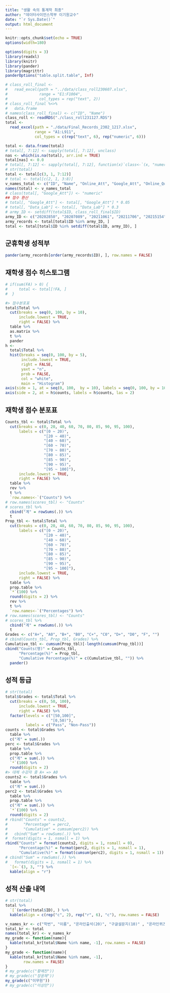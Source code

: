 ```yaml
---
title: "생활 속의 통계학 최종"
author: "데이터사이언스학부 이기원교수"
date: "`r Sys.Date()`"
output: html_document
---
```


```r
knitr::opts_chunk$set(echo = TRUE)
options(width=180)
```

```r
options(digits = 3)
library(readxl)
library(knitr)
library(pander)
library(magrittr)
panderOptions("table.split.table", Inf)
```

```r
# class_roll_final <- 
#   read_excel(path = "../data/class_roll230607.xlsx",
#              range = "E1:F1004",
#              col_types = rep("text", 2))
# class_roll_final %<>%
#   data.frame
# names(class_roll_final) <- c("ID", "Name")
class_roll <- readRDS("./class_roll231127.RDS")
total <-
  read_excel(path = "./data/Final_Records_2302_1217.xlsx",
             range = "A1:L911",
             col_types = c(rep("text", 6), rep("numeric", 6)))

total <- data.frame(total)
# total[, 7:12] <- sapply(total[, 7:12], unclass)
nas <- which(is.na(total), arr.ind = TRUE)
total[nas] <- 0.0
# total[, 7:12] <- sapply(total[, 7:12], function(x)`class<-`(x, "numeric"))
# str(total)
total <- total[c(3, 1, 7:12)]
# total <- total[c(2, 1, 3:8)]
v_names_total <- c("ID", "Name", "Online_Att", "Google_Att", "Online_Quiz", "TED_Quiz", "Data_Lab", "Total")
names(total) <- v_names_total
# class(total[, "Google_Att"]) <- "numeric"
## 점수 환산
# total[, "Google_Att"] <- total[, "Google_Att"] * 0.05
# total[, "Data_Lab"] <- total[, "Data_Lab"] * 0.3
# army_ID <- setdiff(total$ID, class_roll_final$ID)
army_ID <- c("20202850", "20207089", "20211061", "20211706", "20215154", "20215155", "20215173", "20215249", "20216750", "20221542", "20221631", "20222616", "20222838", "20222970", "20223208", "20223537", "20223721", "20225116", "20226613", "20226760")
army_records <- total[total$ID %in% army_ID, ] 
total <- total[total$ID %in% setdiff(total$ID, army_ID), ]
```
## 군휴학생 성적부

```r
pander(army_records[order(army_records$ID), ], row.names = FALSE)
```

<!--
## FA 명단
 
```r
FA_id <- c("20171701", "20155219")
FA <- total$ID %in% FA_id
total[FA, "Name"]
```

## 대체/재이수 명단

```r
(Repl_names <- c("김범수", "김세원", "김용규", "김은지", "김정민", "김준모", "노흥승", "맹소진", "박준영", "심무중", "윤성민", "이명규", "이연희", "이예진", "이학무", "정영광", "주소원", "한예지", "홍예은", "황푸름"))
Repl <- total$Name %in% Repl_names
```
-->

## 재학생 점수 히스토그램

```r
# if(sum(FA) > 0) {
#     total <- total[!FA, ]
#  }

#> 점수분포표
total$Total %>%  
  cut(breaks = seq(0, 100, by = 10), 
      include.lowest = TRUE, 
      right = FALSE) %>%
  table %>%
  as.matrix %>%
  t %>%
  pander
h <- 
  total$Total %>% 
  hist(breaks = seq(0, 100, by = 5), 
       include.lowest = TRUE,
       right = FALSE,
       yaxt = "n",
       prob = FALSE, 
       col = "white",
       main = "Histogram")
axis(side = 1, at = seq(0, 100,  by = 10), labels = seq(0, 100, by = 10))
axis(side = 2, at = h$counts, labels = h$counts, las = 2)
```

## 재학생 점수 분포표

```r
Counts_tbl <- total$Total %>% 
  cut(breaks = c(0, 20, 40, 60, 70, 80, 85, 90, 95, 100),
      labels = c("[0 ~ 20)", 
                 "[20 ~ 40)",
                 "[40 ~ 60)",
                 "[60 ~ 70)", 
                 "[70 ~ 80)", 
                 "[80 ~ 85)", 
                 "[85 ~ 90)",
                 "[90 ~ 95)", 
                 "[95 ~ 100]"), 
      include.lowest = TRUE, 
      right = FALSE) %>%
  table %>%
  rev %>% 
  t %>% 
  `row.names<-`("Counts") %>%
# row.names(scores_tbl) <- "Counts"
# scores_tbl %>%
  cbind("계" = rowSums(.)) %>%
  t
Prop_tbl <- total$Total %>% 
  cut(breaks = c(0, 20, 40, 60, 70, 80, 85, 90, 95, 100),
      labels = c("[0 ~ 20)", 
                 "[20 ~ 40)",
                 "[40 ~ 60)",
                 "[60 ~ 70)", 
                 "[70 ~ 80)", 
                 "[80 ~ 85)", 
                 "[85 ~ 90)",
                 "[90 ~ 95)", 
                 "[95 ~ 100]"), 
      include.lowest = TRUE, 
      right = FALSE) %>%
  table %>%
  prop.table %>%
  `*`(100) %>%
  round(digits = 2) %>%
  rev %>% 
  t %>% 
  `row.names<-`("Percentages") %>%
# row.names(scores_tbl) <- "Counts"
# scores_tbl %>%
  cbind("계" = rowSums(.)) %>%
  t 
Grades <- c("A+", "A0", "B+", "B0", "C+", "C0", "D+", "D0", "F", "")
# cbind(Counts_tbl, Prop_tbl, Grades) %>%
Cumulative_tbl <- cumsum(Prop_tbl)[-length(cumsum(Prop_tbl))]
cbind("Counts(명)" = Counts_tbl, 
      "Percentage(%)" = Prop_tbl, 
      "Cumulative Percentage(%)" = c(Cumulative_tbl, "")) %>%
  pander()
```

## 성적 등급 

```r
# str(total)
total$Grades <- total$Total %>% 
  cut(breaks = c(0, 50, 100), 
      include.lowest = TRUE, 
      right = FALSE) %>%
  factor(levels = c("[50,100]", 
                    "[0,50)"),
         labels = c("Pass", "Non-Pass"))
counts <- total$Grades %>%
  table %>% 
  c("계" = sum(.))
perc <- total$Grades %>%
  table %>% 
  prop.table %>%
  c("계" = sum(.)) %>%
  `*`(100) %>%
  round(digits = 2) 
#> 대체 수강자 중 A+ => A0
counts2 <- total$Grades %>%
  table %>% 
  c("계" = sum(.))
perc2 <- total$Grades %>%
  table %>%
  prop.table %>%
  c("계" = sum(.)) %>%
  `*`(100) %>%
  round(digits = 2) 
# rbind("Counts" = counts2, 
#       "Percentage" = perc2, 
#       "Cumulative" = cumsum(perc2)) %>%
#   cbind("Sum" = rowSums(.)) %>%
#  format(digits = 1, nsmall = 1) %>%
rbind("Counts" = format(counts2, digits = 1, nsmall = 0), 
      "Percentage(%)" = format(perc2, digits = 1, nsmall = 1), 
      "Cumulative(%)" = format(cumsum(perc2), digits = 1, nsmall = 1)) %>%
# cbind("Sum" = rowSums(.)) %>%
#   format(digits = 1, nsmall = 1) %>%
  `[<-`(3, 3, "") %>%
  kable(align = "r")
```

## 성적 산출 내역

```r
# str(total)
total %>% 
  `[`(order(total$ID), ) %>%
  kable(align = c(rep("c", 2), rep("r", 6), "c"), row.names = FALSE)
```

<!--
## 재수강을 고려한 특별 강등 요청

```r
total[total$Name == "김수빈", ] %>%
  kable(align = c(rep("c", 2), rep("r", 6), "c"))
```

## Quiz 19점 이상

```r
kable(format(total[total$Quiz >= 19, ], digits = 2, nsmall = 1),
      align = c(rep("r", 8), "c"))
nrow(total[total$Quiz >= 19, ])
```

## 60점 미만

```r
kable(format(total[total$Total < 60, ], digits = 2, nsmall = 1),
      align = c(rep("r", 8), "c"))
nrow(total[total$Total < 60, ])
```
-->

<!--
## 50점 미만

```r
total[total$Total < 50, "Name"]
nrow(total[total$Total < 40, ])
```

##  A 학점자

```r
kable(format(total[total$Grades %in% c("A+", "A0"), ], digits = 2, nsmall = 1), 
      align = c(rep("r", 8), "c"), digits = 3)
nrow(total[total$Grades %in% c("A+", "A0"), ])
```
-->


<P style = "page-break-before:always">

```r
v_names_kr <- c("학번", "이름", "온라인출석(20)", "구글설문지(10)" , "온라인퀴즈(20)", "TED 퀴즈(20)", "데이터실험(30)", "총점(100)", "학점")
total_kr <- total 
names(total_kr) <- v_names_kr
my_grade <- function(name){
  kable(total_kr[total$Name %in% name, -1], row.names = FALSE)
}
my_grade <- function(name){
  kable(total_kr[total$Name %in% name, -1], 
        row.names = FALSE)
}
# my_grade(c("황예찬"))
# my_grade(c("장윤채"))
my_grade(c("이무원"))
# my_grade(c("이상민"))
```
<!--
```r
my_grade_print <-
  function(name){
    paste(names(total_kr[total$Name %in%  name, -c(1, 9)]),
          total_kr[total$Name %in% name, -c(1, 9)], 
          sep = ":", 
          collapse = "\t")
  }
cat(my_grade_print("이기호")) 
sapply(c("가해린", "박가누"), my_grade_print) %>%
  kable(escape = FALSE, row.names = FALSE)
sapply(total[total$Total < 50, "Name"], 
       FUN = my_grade_print) %>%
  kable(escape = FALSE, row.names = FALSE)
```
-->

<!--
### Save Data

```r
write.csv(army_records, file = "./data/army_records_2302.csv", 
          row.names = FALSE,
          fileEncoding = "CP949")
army_records
total2302 <- total
saveRDS(total2302, file = "total2302.RDS")
save.image(file = "final_Records2302.RData")
```

-->
               